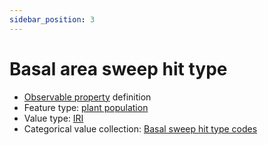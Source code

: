 ```yaml
---
sidebar_position: 3
---
```



# Basal area sweep hit type

- [Observable property](/viewers/dawe-vocabs?uri=https://linked.data.gov.au/def/test/dawe-cv/43178892-92a6-434f-9895-340700e299e6) definition
- Feature type: [plant population](http://linked.data.gov.au/def/tern-cv/ae71c3f6-d430-400f-a1d4-97a333b4ee02)
- Value type: [IRI](https://w3id.org/tern/ontologies/tern/IRI)
- Categorical value collection: [Basal sweep hit type codes](/viewers/dawe-vocabs?uri=https://linked.data.gov.au/def/test/dawe-cv/0ba17555-8c8f-435a-b16f-62773561207b)

<Example protocolModule="basal-area" observableProperty="https://linked.data.gov.au/def/test/dawe-cv/43178892-92a6-434f-9895-340700e299e6" />
